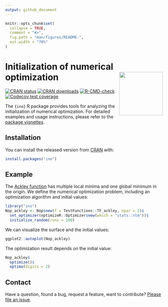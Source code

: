 ```yaml
---
output: github_document
---
```


<!-- README.md is generated from README.Rmd. Please edit that file -->

```r
knitr::opts_chunk$set(
  collapse = TRUE,
  comment = "#>",
  fig.path = "man/figures/README-",
  out.width = "70%"
)
```

# Initialization of numerical optimization <a href="https://loelschlaeger.de/ino/"><img src="man/figures/logo.png" align="right" height="139" /></a>

<!-- badges: start -->
[![CRAN status](https://www.r-pkg.org/badges/version/ino)](https://CRAN.R-project.org/package=ino)
[![CRAN downloads](https://cranlogs.r-pkg.org/badges/last-month/ino)](https://CRAN.R-project.org/package=ino)
[![R-CMD-check](https://github.com/loelschlaeger/ino/workflows/R-CMD-check/badge.svg)](https://github.com/loelschlaeger/ino/actions)
[![Codecov test coverage](https://codecov.io/gh/loelschlaeger/ino/branch/master/graph/badge.svg)](https://app.codecov.io/gh/loelschlaeger/ino?branch=master)
<!-- badges: end -->

The `{ino}` R package provides tools for analyzing the initialization of numerical optimization. For detailed examples and usage instructions, please refer to the [package vignettes](https://loelschlaeger.de/ino/articles/).

## Installation

You can install the released version from [CRAN](https://CRAN.R-project.org) with:

```r
install.packages("ino")
```

## Example

The [Ackley function](https://en.wikipedia.org/wiki/Ackley_function) has multiple local minima and one global minimum in the origin. We define the numerical optimization problem, including an optimization algorithm and initial values:

```r
library("ino")
Nop_ackley <- Nop$new(f = TestFunctions::TF_ackley, npar = 2)$
  set_optimizer(optimizeR::Optimizer$new(which = "stats::nlm"))$
  initialize_random(runs = 100)
```

We can visualize the surface and the initial values:

```r
ggplot2::autoplot(Nop_ackley)
```

The optimization result depends on the initial value:

```r
Nop_ackley$
  optimize()$
  optima(digits = 2)
```

## Contact

Have a question, found a bug, request a feature, want to contribute? [Please file an issue](https://github.com/loelschlaeger/ino/issues/new/choose).
